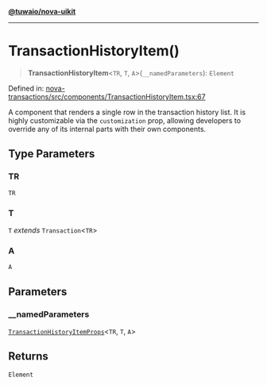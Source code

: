 [**@tuwaio/nova-uikit**](../../../README.md)

***

# TransactionHistoryItem()

> **TransactionHistoryItem**\<`TR`, `T`, `A`\>(`__namedParameters`): `Element`

Defined in: [nova-transactions/src/components/TransactionHistoryItem.tsx:67](https://github.com/TuwaIO/nova-uikit/blob/78a2a232911a274222f152266bfefc233948d277/packages/nova-transactions/src/components/TransactionHistoryItem.tsx#L67)

A component that renders a single row in the transaction history list.
It is highly customizable via the `customization` prop, allowing developers
to override any of its internal parts with their own components.

## Type Parameters

### TR

`TR`

### T

`T` *extends* `Transaction`\<`TR`\>

### A

`A`

## Parameters

### \_\_namedParameters

[`TransactionHistoryItemProps`](../type-aliases/TransactionHistoryItemProps.md)\<`TR`, `T`, `A`\>

## Returns

`Element`

